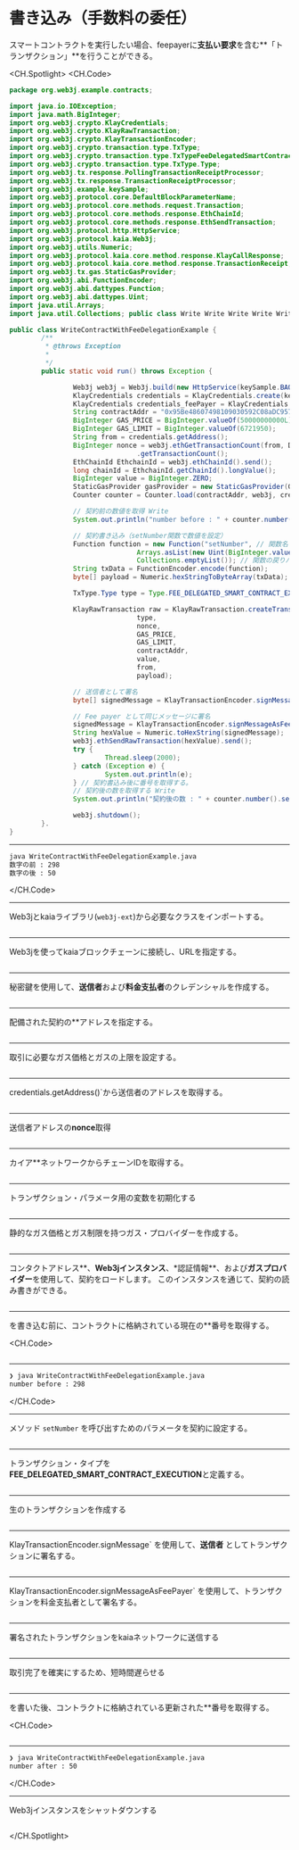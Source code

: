 # 書き込み（手数料の委任）

スマートコントラクトを実行したい場合、feepayerに**支払い要求**を含む**「トランザクション」**を行うことができる。

<CH.Spotlight>
<CH.Code>

```java WriteContractWithFeeDelegationExample.java
package org.web3j.example.contracts;

import java.io.IOException;
import java.math.BigInteger;
import org.web3j.crypto.KlayCredentials;
import org.web3j.crypto.KlayRawTransaction;
import org.web3j.crypto.KlayTransactionEncoder;
import org.web3j.crypto.transaction.type.TxType;
import org.web3j.crypto.transaction.type.TxTypeFeeDelegatedSmartContractExecution;
import org.web3j.crypto.transaction.type.TxType.Type;
import org.web3j.tx.response.PollingTransactionReceiptProcessor;
import org.web3j.tx.response.TransactionReceiptProcessor;
import org.web3j.example.keySample;
import org.web3j.protocol.core.DefaultBlockParameterName;
import org.web3j.protocol.core.methods.request.Transaction;
import org.web3j.protocol.core.methods.response.EthChainId;
import org.web3j.protocol.core.methods.response.EthSendTransaction;
import org.web3j.protocol.http.HttpService;
import org.web3j.protocol.kaia.Web3j;
import org.web3j.utils.Numeric;
import org.web3j.protocol.kaia.core.method.response.KlayCallResponse;
import org.web3j.protocol.kaia.core.method.response.TransactionReceipt;
import org.web3j.tx.gas.StaticGasProvider;
import org.web3j.abi.FunctionEncoder;
import org.web3j.abi.dattypes.Function;
import org.web3j.abi.dattypes.Uint;
import java.util.Arrays;
import java.util.Collections; public class Write Write Write Write Write Write Write Write Write Write Write Write Write Write Write Write Write Write Write Write Write Write Write Write Write Write Write Write Write Write Write Write Write Write Write Write Write Write Write Write Write Write Write Write WriteCollections;

public class WriteContractWithFeeDelegationExample {
        /**
         * @throws Exception
         *
         */
        public static void run() throws Exception {

                Web3j web3j = Web3j.build(new HttpService(keySample.BAOBAB_URL));
                KlayCredentials credentials = KlayCredentials.create(keySample.LEGACY_KEY_privkey);
                KlayCredentials credentials_feePayer = KlayCredentials.create(keySample.LEGACY_KEY_FEEPAYER_privkey);
                String contractAddr = "0x95Be48607498109030592C08aDC9577c7C2dD505";
                BigInteger GAS_PRICE = BigInteger.valueOf(50000000000L);
                BigInteger GAS_LIMIT = BigInteger.valueOf(6721950);
                String from = credentials.getAddress();
                BigInteger nonce = web3j.ethGetTransactionCount(from, DefaultBlockParameterName.LATEST).send()
                                .getTransactionCount();
                EthChainId EthchainId = web3j.ethChainId().send();
                long chainId = EthchainId.getChainId().longValue();
                BigInteger value = BigInteger.ZERO;
                StaticGasProvider gasProvider = new StaticGasProvider(GAS_PRICE, GAS_LIMIT);
                Counter counter = Counter.load(contractAddr, web3j, credentials.convertToCredentials(), gasProvider);

                // 契約前の数値を取得 Write
                System.out.println("number before : " + counter.number().send());

                // 契約書き込み（setNumber関数で数値を設定）
                Function function = new Function("setNumber", // 関数名
                                Arrays.asList(new Uint(BigInteger.valueOf(50)), // 関数の入力パラメータ
                                Collections.emptyList()); // 関数の戻りパラメータ
                String txData = FunctionEncoder.encode(function);
                byte[] payload = Numeric.hexStringToByteArray(txData);

                TxType.Type type = Type.FEE_DELEGATED_SMART_CONTRACT_EXECUTION;

                KlayRawTransaction raw = KlayRawTransaction.createTransaction(
                                type,
                                nonce,
                                GAS_PRICE,
                                GAS_LIMIT,
                                contractAddr,
                                value,
                                from,
                                payload);

                // 送信者として署名
                byte[] signedMessage = KlayTransactionEncoder.signMessage(raw, chainId, credentials);

                // Fee payer として同じメッセージに署名
                signedMessage = KlayTransactionEncoder.signMessageAsFeePayer(raw, chainId, credentials_feePayer);
                String hexValue = Numeric.toHexString(signedMessage);
                web3j.ethSendRawTransaction(hexValue).send();
                try {
                        Thread.sleep(2000);
                } catch (Exception e) {
                        System.out.println(e);
                } // 契約書込み後に番号を取得する。
                // 契約後の数を取得する Write
                System.out.println("契約後の数 : " + counter.number().send());

                web3j.shutdown();
        }.
}
```

---

```zsh output
java WriteContractWithFeeDelegationExample.java
数字の前 : 298
数字の後 : 50
```

</CH.Code>

---

Web3jとkaiaライブラリ(`web3j-ext`)から必要なクラスをインポートする。

```java WriteContractWithFeeDelegationExample.java focus=1:28

```

---

Web3jを使ってkaiaブロックチェーンに接続し、URLを指定する。

```java WriteContractWithFeeDelegationExample.java focus=37

```

---

秘密鍵を使用して、**送信者**および**料金支払者**のクレデンシャルを作成する。

```java WriteContractWithFeeDelegationExample.java focus=38:39

```

---

配備された契約の\*\*アドレスを指定する。

```java WriteContractWithFeeDelegationExample.java focus=38

```

---

取引に必要なガス価格とガスの上限を設定する。

```java WriteContractWithFeeDelegationExample.java focus=41:42

```

---

credentials.getAddress()\`から送信者のアドレスを取得する。

```java WriteContractWithFeeDelegationExample.java focus=43

```

---

送信者アドレスの**nonce**取得

```java WriteContractWithFeeDelegationExample.java focus=44:45

```

---

カイア\*\*ネットワークからチェーンIDを取得する。

```java WriteContractWithFeeDelegationExample.java focus=46:47

```

---

トランザクション・パラメータ用の変数を初期化する

```java WriteContractWithFeeDelegationExample.java focus=48

```

---

静的なガス価格とガス制限を持つガス・プロバイダーを作成する。

```java WriteContractWithFeeDelegationExample.java focus=49

```

---

コンタクトアドレス**、**Web3jインスタンス**、\*認証情報**、および**ガスプロバイダー**を使用して、契約をロードします。 このインスタンスを通じて、契約の読み書きができる。

```java WriteContractWithFeeDelegationExample.java focus=50

```

---

を書き込む前に、コントラクトに格納されている現在の\*\*番号を取得する。

<CH.Code>
```java WriteContractWithFeeDelegationExample.java focus=52:53

````


---

```zsh output
❯ java WriteContractWithFeeDelegationExample.java
number before : 298

````

</CH.Code>

---

メソッド `setNumber` を呼び出すためのパラメータを契約に設定する。

```java WriteContractWithFeeDelegationExample.java focus=55:60

```

---

トランザクション・タイプを**FEE_DELEGATED_SMART_CONTRACT_EXECUTION**と定義する。

```java WriteContractWithFeeDelegationExample.java focus=62

```

---

生のトランザクションを作成する

```java WriteContractWithFeeDelegationExample.java focus=64:72

```

---

KlayTransactionEncoder.signMessage\` を使用して、**送信者** としてトランザクションに署名する。

```java WriteContractWithFeeDelegationExample.java focus=74:75

```

---

KlayTransactionEncoder.signMessageAsFeePayer\` を使用して、トランザクションを料金支払者として署名する。

```java WriteContractWithFeeDelegationExample.java focus=77:78

```

---

署名されたトランザクションをkaiaネットワークに送信する

```java WriteContractWithFeeDelegationExample.java focus=80

```

---

取引完了を確実にするため、短時間遅らせる

```java WriteContractWithFeeDelegationExample.java focus=81:85

```

---

を書いた後、コントラクトに格納されている更新された\*\*番号を取得する。

<CH.Code>
```java WriteContractWithFeeDelegationExample.java focus=86:87

````


---

```zsh output
❯ java WriteContractWithFeeDelegationExample.java
number after : 50

````

</CH.Code>

---

Web3jインスタンスをシャットダウンする

```java WriteContractWithFeeDelegationExample.java focus=89

```

</CH.Spotlight>
